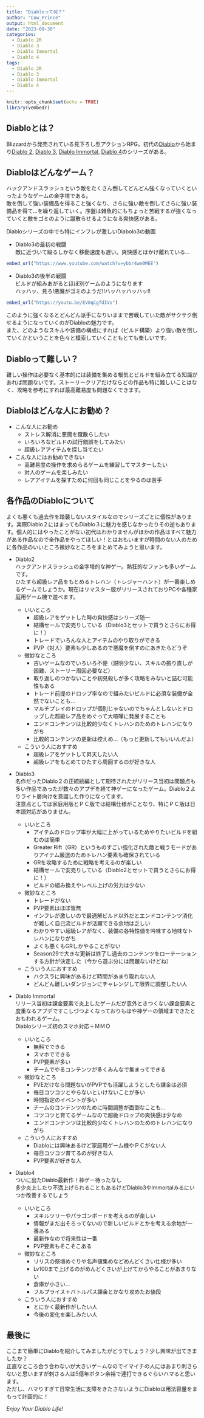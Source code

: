 ```yaml
---
title: "Diabloって何？"
author: "Cow_Prince"
output: html_document
date: "2023-09-30"
categories: 
  - Diablo 2R
  - Diablo 3
  - Diablo Immortal
  - Diablo 4
tags: 
  - Diablo 2R
  - Diablo 3
  - Diablo Immortal
  - Diablo 4
---
```


```r
knitr::opts_chunk$set(echo = TRUE)
library(vembedr)
```

## Diabloとは？

Blizzardから発売されている見下ろし型アクションRPG。初代の[Diablo](https://www.gog.com/game/diablo)から始まり[Diablo 2](https://diablo2.blizzard.com/en-us/), [Diablo 3](https://us.diablo3.blizzard.com/en-us/), [Diablo Immortal](https://diabloimmortal.blizzard.com/ja-jp/), [Diablo 4](https://diablo4.blizzard.com/ja-jp/)のシリーズがある。  

## Diabloはどんなゲーム？  
ハックアンドスラッシュという敵をたくさん倒してどんどん強くなっていくといったようなゲームの金字塔である。  
敵を倒して強い装備品を得ること強くなり、さらに強い敵を倒してさらに強い装備品を得て…を繰り返していく。序盤は雑魚的にもちょっと苦戦するが強くなっていくと敵をゴミのように蹴散らせるようになる爽快感がある。  
  
Diabloシリーズの中でも特にインフレが激しいDiabolo3の動画  
  
+ Diablo3の最初の戦闘  
敵に近づいて殴るしかなく移動速度も遅い。爽快感とはかけ離れている…  

```r
embed_url("https://www.youtube.com/watch?v=ybbr4wm0MEE")
```

+ Diablo3の後半の戦闘  
ビルドが組みあがるとほぼ別ゲームのようになります  
ハッハッ、見ろ!悪魔がゴミのようだ!!ハッハッハッハッ!!   

```r
embed_url("https://youtu.be/EV8qCgfdIVs")
```
  
このように強くなるとどんどん派手になりいままで苦戦していた敵がサクサク倒せるようになっていくのがDiabloの魅力です。  
また、どのようなスキルや装備の構成にすれば（ビルド構築）より強い敵を倒していくかということを色々と模索していくこともとても楽しいです。  

## Diabloって難しい？  
難しい操作は必要なく基本的には装備を集める根気とビルドを組み立てる知識があれば問題ないです。ストーリークリアだけならどの作品も特に難しいことはなく、攻略を参考にすれば最高難易度も問題なくできます。  

## Diabloはどんな人にお勧め？  
+ こんな人にお勧め  
  - ストレス解消に悪魔を蹴散らしたい
  - いろいろなビルドの試行錯誤をしてみたい
  - 超級レアアイテムを探し当てたい

+ こんな人にはお勧めできない
  - 高難易度の操作を求めらるゲームを練習してマスターしたい
  - 対人のゲームを楽しみたい
  - レアアイテムを探すために何回も同じことをやるのは苦手
  

## 各作品のDiabloについて  
よくも悪くも過去作を踏襲しないスタイルなのでシリーズごとに個性があります。実際Diablo２にはまってもDiablo３に魅力を感じなかったりその逆もあります。個人的にはやったことがない初代はわかりませんがほかの作品はすべて魅力がある作品なので全作品をやってほしい！とはおもいますが時間のない人のために各作品のいいところ微妙なところをまとめてみようと思います。  
  
+ Diablo2  
ハックアンドスラッシュの金字塔的な神ゲー。熱狂的なファンも多いゲームです。  
ひたすら超級レア品をもとめるトレハン（トレジャーハント）が一番楽しめるゲームでしょうか。現在はリマスター版がリリースされておりPCや各種家庭用ゲーム機で遊べます。  

  - いいところ
    + 超級レアをゲットした時の爽快感はシリーズ随一  
    + 結構セールで安売りしている（Diablo3とセットで買うとさらにお得に！）
    + トレードでいろんな人とアイテムのやり取りができる  
    + PVP（対人）要素も少しあるので悪魔を倒すのにあきたらどうぞ  
    
  - 微妙なところ  
    + 古いゲームなのでいろいろ不便（説明少ない、スキルの振り直しが困難、ストーリー周回必要など）  
    + 取り返しのつかないことや初見殺しが多く攻略をみないと詰む可能性もある  
    + トレード前提のドロップ率なので組みたいビルドに必須な装備が全然でないことも…  
    + マルチプレイのドロップが個別じゃないのでちゃんとしないとドロップした超級レア品をめぐって大喧嘩に発展することも  
    + エンドコンテンツは比較的少なくトレハンのためのトレハンになりがち   
    + 比較的コンテンツの更新は控えめ…（もっと更新してもいいんだよ）  
    
  - こういう人におすすめ  
    + 超級レアをゲットして昇天したい人
    + 超級レアをもとめてひたすら周回するのが好きな人
  
+ Diablo3  
名作だったDiablo２の正統続編として期待されたがリリース当初は問題点も多い作品であったが数々のアプデを経て神ゲーになったゲーム。Diablo２よりライト層向けを意識した作りになってます。   
注意点としては家庭用版とＰＣ版では結構仕様がことなり、特にＰＣ版は日本語対応がありません。  

  - いいところ  
    + アイテムのドロップ率が大幅に上がっているためやりたいビルドを組むのは簡単  
    + Greater Rift（GR）というものすごい強化された敵と戦うモードがありアイテム厳選のためトレハン要素も確保されている   
    + GRを攻略するために戦略を考えるのが楽しい
    + 結構セールで安売りしている（Diablo2とセットで買うとさらにお得に！）  
    + ビルドの組み換えやレベル上げの労力は少ない  
  
  - 微妙なところ
    + トレードがない  
    + PVP要素はほぼ皆無  
    + インフレが激しいので最適解ビルド以外だとエンドコンテンツ消化が難しく自己流ビルドが活躍できる余地は乏しい   
    + わかりやすい超級レアがなく、装備の各特性値を吟味する地味なトレハンになりがち   
    + よくも悪くもGRしかやることがない   
    + Season29で大きな更新は終了し過去のコンテンツをローテーションする方針が決定した（今から遊ぶ分には問題ないけどね）   
    
  - こういう人におすすめ
    + ハクスラに興味があるけど時間があまり取れない人
    + どんどん難しいダンジョンにチャレンジして限界に調整したい人  

+ Diablo Immortal  
リリース当初は課金要素で炎上したゲームだが意外ときつくない課金要素と度重なるアプデですこしづつよくなっておりもはや神ゲーの領域まできたとおもわれるゲーム。  
Diabloシリーズ初のスマホ対応＋ＭＭＯ   

  - いいところ
    + 無料でできる  
    + スマホでできる
    + PVP要素が多い  
    + チームでやるコンテンツが多くみんなで集まってできる  
    
  - 微妙なところ  
    + PVEだけなら問題ないがPVPでも活躍しようとしたら課金は必須  
    + 毎日コツコツとやらないといけないことが多い  
    + 時間指定のイベントが多い  
    + チームのコンテンツのために時間調整が面倒なことも…  
    + コツコツと育てるゲームなので超級ドロップの爽快感は少なめ  
    + エンドコンテンツは比較的少なくトレハンのためのトレハンになりがち   
    
  - こういう人におすすめ  
    + Diabloには興味あるけど家庭用ゲーム機やＰＣがない人   
    + 毎日コツコツ育てるのが好きな人  
    + PVP要素が好きな人  

+ Diablo4   
ついに出たDiablo最新作！神ゲー待ったなし   
多少炎上したり不満上げられることもあるけどDiablo3やImmortalみるにいつか改善するでしょう   

  - いいところ    
    + スキルツリーやパラゴンボードを考えるのが楽しい   
    + 情報がまだ出そろってないので新しいビルドとかを考える余地が一番ある  
    + 最新作なので将来性は一番     
    + PVP要素もそこそこある    
    
  - 微妙なところ  
    + リリスの祭壇めぐりや名声値集めなどめんどくさい仕様が多い  
    + Lv100まで上げるのがめんどくさいが上げてからやることがあまりない  
    + 倉庫が小さい…  
    + フルプライス＋バトルパス課金とかなり攻めたお値段       
    
  - こういう人におすすめ  
    + とにかく最新作がしたい人
    + 今後の変化を楽しみたい人   

## 最後に       
ここまで簡単にDiabloを紹介してみましたがどうでしょう？少し興味が出てきましたか？   
正直なところ合う合わないが大きいゲームなのでイマイチの人にはあまり刺さらないと思いますが刺さる人は5億年ボタン余裕で連打できるぐらいハマると思います。  
ただし、ハマりすぎて日常生活に支障をきたさないようにDiabloは用法容量をまもって計画的に！  


*Enjoy Your Diablo Life!*